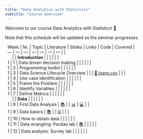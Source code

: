 ```yaml
---
title: "Data Analytics with Statistics"
subtitle: "Course Overview"
---
```


Welcome to our course Data Analytics with Statistics! 👋  

:::{.callout-note}
 Note that this schedule will be updated as the seminar progresses.
:::


|	Week	|	Nr.	|	Topic	|	Literature	|		Slides		|	Links	|	Code	|	Covered	|
|	---	|	---	|	---	|	---	|		---		|	---	|	---	|		|
|		|		|	**Introduction**	|		|	<!--		-->	|		|		|		|
|	1	|	1	|	Data driven decision making	|		|	<!--	[📑](https://docs.google.com/presentation/d/1AfzqhjEAfJ5X4Q8YC9GK14jEBfdDXEIRmXonriwYHNY/export/pdf)	-->	|		|		|		|
|	1	|	2	|	Programming toolkit	|		|	<!--	[📑](https://docs.google.com/presentation/d/1AHDCyelaOumvZ9-MRLEaSGCulXvvo-hcoFRrTESQW-c/export/pdf)	-->	|		|		|		|
|	1	|	3	|	Data Science Lifecycle Overview	|		|	<!--	[📑](https://docs.google.com/presentation/d/1LR0LmvKFycE3MIjfDEp6L_bGdJtCOe60rFycWIYayBI/export/pdf)	-->	|	[💽 loans.csv](https://raw.githubusercontent.com/kirenz/datasets/master/loans.csv)	|		|		|
|	1	|	4	|	Use case identification	|		|	<!--	[📑](https://docs.google.com/presentation/d/1RT7IhYgLgNJ8RiT28sMr8Mfyk5y_e-rfYg3jRsPKGEA/export/pdf)	-->	|		|		|		|
|	1	|	5	|	Frame the Problem	|		|	<!--	[📑](https://docs.google.com/presentation/d/12WRK3EgiHOHz2vsJnYxIxNvDQmjTMax1iTSqsjVr7JY/export/pdf)	-->	|		|		|		|
|	1	|	6	|	Identify Variables	|		|	<!--	[📑](https://docs.google.com/presentation/d/1VqXuDX_3VFNOGMw3y3uQmvFr2m7b6BlW3if_icQSstM/export/pdf)	-->	|		|		|		|
|	1	|	7	|	Define Metrics	|		|	<!--	[📑](https://docs.google.com/presentation/d/1vlVqqU4Frt8y_GaCs4qVx7EVPyNravGhpgkV6tGeYmY/export/pdf)	-->	|		|		|		|
|		|		|	**Data**	|		|	<!--		-->	|		|		|		|
|	1	|	8	|	First Data Analysis	|	[📚](https://openintro-ims.netlify.app/data-hello.html#case-study-stents-strokes)	|	<!--	[📑](https://docs.google.com/presentation/d/1YXoCWZv37c3u_cMBc3o2_IG_atDlGdLhCwin_Rciwck/export/pdf)	-->	|	[📊](https://docs.google.com/spreadsheets/d/1QO0UfC43YwJ0YIg5LWaYkVUX-qGh93wZZ6JLyHa3_bg/edit?usp=sharing)	|	[💻](https://colab.research.google.com/github/kirenz/lab-ims/blob/main/ae/1_netflix.ipynb)	|		|
|	1	|	9	|	Data basics	|	[📚](https://openintro-ims.netlify.app/data-hello.html#data-basics)	|	<!--	[📑](https://docs.google.com/presentation/d/1IlR_HTTNE865xiT3GlXD5_RNZDMMtlbNKRftLXPPmsw/export/pdf)	-->	|	[☑️](https://forms.gle/EJT7mcYgPi8drKgR9)	|		|		|
|	1	|	10	|	How to obtain data	|		|	<!--	[📑](https://docs.google.com/presentation/d/1zldRDAOqmjoJmY_D4-ZkWfhwaklt-UfAPKH4G5kmFVY/export/pdf)	-->	|		|		|		|
|	1	|	11	|	Data wrangling: Pandas lab	|	[📚](https://pandas.pydata.org/docs/)	|	<!--	[💻](https://kirenz.github.io/lab-pandas-intro)	-->	|		|		|		|
|	1	|	12	|	Data analysis: Survey lab	|		|	<!--	[💻](https://kirenz.github.io/lab-survey)	-->	|		|		|		|